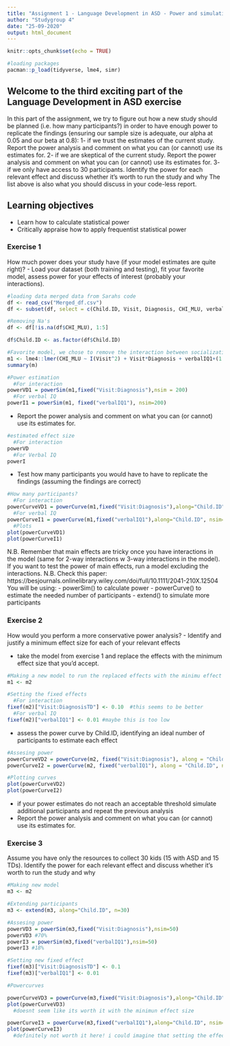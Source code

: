 ```yaml
---
title: "Assignment 1 - Language Development in ASD - Power and simulations"
author: "Studygroup 4"
date: "25-09-2020"
output: html_document
---
```


```r
knitr::opts_chunk$set(echo = TRUE)
```

```r
#loading packages 
pacman::p_load(tidyverse, lme4, simr)
```

## Welcome to the third exciting part of the Language Development in ASD exercise

In this part of the assignment, we try to figure out how a new study should be planned (i.e. how many participants?) in order to have enough power to replicate the findings (ensuring our sample size is adequate, our alpha at 0.05 and our beta at 0.8):
1- if we trust the estimates of the current study. Report the power analysis and comment on what you can (or cannot) use its estimates for.
2- if we are skeptical of the current study. Report the power analysis and comment on what you can (or cannot) use its estimates for.
3- if we only have access to 30 participants. Identify the power for each relevant effect and discuss whether it's worth to run the study and why
The list above is also what you should discuss in your code-less report.


## Learning objectives

- Learn how to calculate statistical power
- Critically appraise how to apply frequentist statistical power

### Exercise 1

How much power does your study have (if your model estimates are quite right)?
- Load your dataset (both training and testing), fit your favorite model, assess power for your effects of interest (probably your interactions).

```r
#loading data merged data from Sarahs code
df <- read_csv("Merged_df.csv")
df <- subset(df, select = c(Child.ID, Visit, Diagnosis, CHI_MLU, verbalIQ1))

#Removing Na's 
df <- df[!is.na(df$CHI_MLU), 1:5]

df$Child.ID <- as.factor(df$Child.ID)

#Favorite model, we chose to remove the interaction between socialization and diagnosis, since it does not add very much to the model and to keep it simple 
m1 <- lme4::lmer(CHI_MLU ~ I(Visit^2) + Visit*Diagnosis + verbalIQ1+(1|Child.ID), df, REML = FALSE)
summary(m)

#Power estimation
  #For interaction
powerVD1 = powerSim(m1,fixed("Visit:Diagnosis"),nsim = 200)
  #For verbal IQ
powerI1 = powerSim(m1, fixed("verbalIQ1"), nsim=200)
```

- Report the power analysis and comment on what you can (or cannot) use its estimates for.

```r
#estimated effect size
  #For interaction
powerVD
  #For Verbal IQ
powerI
```

- Test how many participants you would have to have to replicate the findings (assuming the findings are correct)

```r
#How many participants? 
  #For interaction
powerCurveVD1 = powerCurve(m1,fixed("Visit:Diagnosis"),along="Child.ID", nsim=50)
  #For verbal IQ
powerCurveI1 = powerCurve(m1,fixed("verbalIQ1"),along="Child.ID", nsim=50)
  #Plots
plot(powerCurveVD1)
plot(powerCurveI1)
```


N.B. Remember that main effects are tricky once you have interactions in the model (same for 2-way interactions w 3-way interactions in the model). If you want to test the power of main effects, run a model excluding the interactions.
N.B. Check this paper: https://besjournals.onlinelibrary.wiley.com/doi/full/10.1111/2041-210X.12504
You will be using:
- powerSim() to calculate power
- powerCurve() to estimate the needed number of participants
- extend() to simulate more participants

### Exercise 2

How would you perform a more conservative power analysis?
- Identify and justify a minimum effect size for each of your relevant effects


- take the model from exercise 1 and replace the effects with the minimum effect size that you'd accept.

```r
#Making a new model to run the replaced effects with the minimu effect size 
m1 <- m2

#Setting the fixed effects 
  #For interaction
fixef(m2)["Visit:DiagnosisTD"] <- 0.10  #this seems to be better
  #For verbal IQ
fixef(m2)["verbalIQ1"] <- 0.01 #maybe this is too low
```
- assess the power curve by Child.ID, identifying an ideal number of participants to estimate each effect

```r
#Assesing power
powerCurveVD2 = powerCurve(m2, fixed("Visit:Diagnosis"), along = "Child.ID", nsim = 200)
powerCurveI2 = powerCurve(m2, fixed("verbalIQ1"), along = "Child.ID", nsim = 200)

#Plotting curves 
plot(powerCurveVD2)
plot(powerCurveI2)
```

- if your power estimates do not reach an acceptable threshold simulate additional participants and repeat the previous analysis
- Report the power analysis and comment on what you can (or cannot) use its estimates for.


### Exercise 3

Assume you have only the resources to collect 30 kids (15 with ASD and 15 TDs). Identify the power for each relevant effect and discuss whether it's worth to run the study and why

```r
#Making new model
m3 <- m2

#Extending participants
m3 <- extend(m3, along="Child.ID", n=30)

#Assesing power
powerVD3 = powerSim(m3,fixed("Visit:Diagnosis"),nsim=50)
powerVD3 #70% 
powerI3 = powerSim(m3,fixed("verbalIQ1"),nsim=50)
powerI3 #18%

#Setting new fixed effect
fixef(m3)["Visit:DiagnosisTD"] <- 0.1
fixef(m3)["verbalIQ1"] <- 0.01

#Powercurves

powerCurveVD3 = powerCurve(m3,fixed("Visit:Diagnosis"),along="Child.ID", nsim=50)
plot(powerCurveVD3) 
  #doesnt seem like its worth it with the minimun effect size

powerCurveI3 = powerCurve(m3,fixed("verbalIQ1"),along="Child.ID", nsim=50)
plot(powerCurveI3) 
  #definitely not worth it here! i could imagine that setting the effect size higher would improve but still not make it worth it as we saw in exercise 1
```